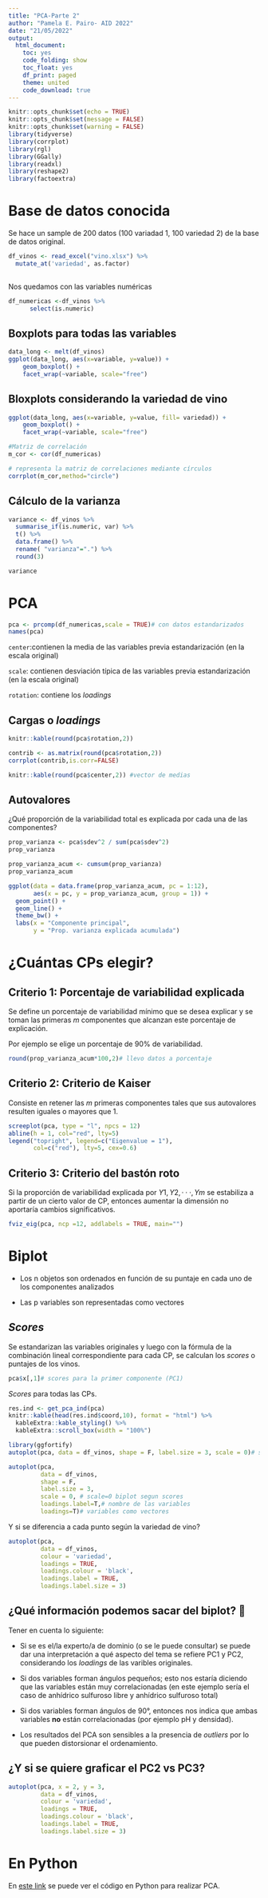 ---
title: "PCA-Parte 2"
author: "Pamela E. Pairo- AID 2022"
date: "21/05/2022"
output:
  html_document:
    toc: yes
    code_folding: show
    toc_float: yes
    df_print: paged
    theme: united
    code_download: true
---

```{r setup, include=FALSE}
knitr::opts_chunk$set(echo = TRUE)
knitr::opts_chunk$set(message = FALSE)
knitr::opts_chunk$set(warning = FALSE)
library(tidyverse)
library(corrplot)
library(rgl)
library(GGally)
library(readxl)
library(reshape2)
library(factoextra)
```

# Base de datos conocida

Se hace un sample de 200 datos (100 variadad 1, 100 variedad 2) de la base de datos original.

```{r}
df_vinos <- read_excel("vino.xlsx") %>% 
  mutate_at('variedad', as.factor)
  
```

Nos quedamos con las variables numéricas

```{r}
df_numericas <-df_vinos %>% 
      select(is.numeric)
```

## Boxplots para todas las variables

```{r}
data_long <- melt(df_vinos)  
ggplot(data_long, aes(x=variable, y=value)) + 
    geom_boxplot() +
    facet_wrap(~variable, scale="free")
```


## Bloxplots considerando la variedad de vino

```{r}
ggplot(data_long, aes(x=variable, y=value, fill= variedad)) + 
    geom_boxplot() +
    facet_wrap(~variable, scale="free")
```

```{r}
#Matriz de correlación
m_cor <- cor(df_numericas) 

# representa la matriz de correlaciones mediante círculos
corrplot(m_cor,method="circle") 
```

## Cálculo de la varianza

```{r}
variance <- df_vinos %>% 
  summarise_if(is.numeric, var) %>% 
  t() %>% 
  data.frame() %>% 
  rename( "varianza"=".") %>% 
  round(3)

variance
```

# PCA

```{r}
pca <- prcomp(df_numericas,scale = TRUE)# con datos estandarizados
names(pca)
```
`center`:contienen la media de las variables previa estandarización (en la escala original)

`scale`: contienen desviación típica de las variables previa estandarización (en la escala original)

`rotation`: contiene los *loadings*

## Cargas o _loadings_

```{r}
knitr::kable(round(pca$rotation,2))
```

```{r}
contrib <- as.matrix(round(pca$rotation,2))
corrplot(contrib,is.corr=FALSE)
```

```{r}
knitr::kable(round(pca$center,2)) #vector de medias
```

## Autovalores

¿Qué proporción de la variabilidad total es explicada por cada una de las componentes?

```{r}
prop_varianza <- pca$sdev^2 / sum(pca$sdev^2)
prop_varianza
```

```{r}
prop_varianza_acum <- cumsum(prop_varianza)
prop_varianza_acum
```

```{r}
ggplot(data = data.frame(prop_varianza_acum, pc = 1:12),
       aes(x = pc, y = prop_varianza_acum, group = 1)) +
  geom_point() +
  geom_line() +
  theme_bw() +
  labs(x = "Componente principal",
       y = "Prop. varianza explicada acumulada")
```

# ¿Cuántas CPs elegir?

## Criterio 1: Porcentaje de variabilidad explicada

Se define un porcentaje de variabilidad mínimo que se desea explicar y se toman las
primeras _m_ componentes que alcanzan este porcentaje de explicación.

Por ejemplo se elige un porcentaje de 90% de variabilidad.

```{r}
round(prop_varianza_acum*100,2)# llevo datos a porcentaje
```

## Criterio 2: Criterio de Kaiser

Consiste en retener las _m_ primeras componentes tales que sus autovalores resulten iguales o mayores que 1.

```{r}
screeplot(pca, type = "l", npcs = 12)
abline(h = 1, col="red", lty=5)
legend("topright", legend=c("Eigenvalue = 1"),
       col=c("red"), lty=5, cex=0.6)
```

## Criterio 3: Criterio del bastón roto

Si la proporción de variabilidad explicada por $Y1, Y2, · · ·, Ym$ se estabiliza a partir de un cierto valor de CP, entonces aumentar la dimensión no aportaría cambios significativos.

```{r}
fviz_eig(pca, ncp =12, addlabels = TRUE, main="")
```

# Biplot

- Los n objetos son ordenados en función de su puntaje en cada uno de los componentes analizados

- Las p variables son representadas como vectores

## _Scores_

Se estandarizan las variables originales y luego con la fórmula de la combinación lineal correspondiente para cada CP, se calculan los _scores_ o puntajes de los vinos.

```{r}
pca$x[,1]# scores para la primer componente (PC1)
```
_Scores_ para todas las CPs.

```{r}
res.ind <- get_pca_ind(pca)
knitr::kable(head(res.ind$coord,10), format = "html") %>% 
  kableExtra::kable_styling() %>%
  kableExtra::scroll_box(width = "100%")
```

```{r}
library(ggfortify)
autoplot(pca, data = df_vinos, shape = F, label.size = 3, scale = 0)# scale=0 biplot segun scores
```

```{r}
autoplot(pca, 
         data = df_vinos, 
         shape = F, 
         label.size = 3, 
         scale = 0, # scale=0 biplot segun scores
         loadings.label=T,# nombre de las variables
         loadings=T)# variables como vectores
```

Y si se diferencia a cada punto según la variedad de vino?

```{r}
autoplot(pca, 
         data = df_vinos, 
         colour = 'variedad',
         loadings = TRUE, 
         loadings.colour = 'black',
         loadings.label = TRUE, 
         loadings.label.size = 3)
```

## ¿Qué información podemos sacar del biplot? 🤔

Tener en cuenta lo siguiente:

- Si se es el/la experto/a de dominio (o se le puede consultar) se puede dar una interpretación a qué aspecto del tema se refiere PC1 y PC2, considerando los _loadings_ de las varibles originales.

- Si dos variables forman ángulos pequeños; esto nos estaría diciendo que las variables están muy correlacionadas (en este ejemplo sería el caso de anhídrico sulfuroso libre y anhídrico sulfuroso total)

- Si dos variables forman ángulos de 90°, entonces nos indica que ambas variables **no** están correlacionadas (por ejemplo pH y densidad).

- Los resultados del PCA son sensibles a la presencia de _outliers_ por lo que pueden distorsionar el ordenamiento.

## ¿Y si se quiere graficar el PC2 vs PC3?

```{r}
autoplot(pca, x = 2, y = 3,
         data = df_vinos, 
         colour = 'variedad',
         loadings = TRUE, 
         loadings.colour = 'black',
         loadings.label = TRUE, 
         loadings.label.size = 3)
```

# En Python

En [este link](https://github.com/PamelaPairo/maestria_DM/blob/main/AID/PCA/02_PCA%20en%20Python.ipynb) se puede ver el código en Python para realizar PCA.
